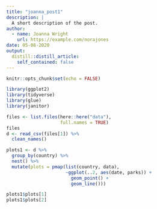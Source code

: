 ```yaml
---
title: "joanna_post1"
description: |
  A short description of the post.
author:
  - name: Joanna Wright
    url: https://example.com/norajones
date: 05-08-2020
output:
  distill::distill_article:
    self_contained: false
---
```


```r
knitr::opts_chunk$set(echo = FALSE)

library(ggplot2)
library(tidyverse)
library(glue)
library(janitor)

```

```r
files <- list.files(here::here("data"),
                    full.names = TRUE)
files
d <- read_csv(files[1]) %>%
  clean_names()
```

```r

plots1 <- d %>% 
  group_by(country) %>% 
  nest() %>% 
  mutate(plots = pmap(list(country, data),
                      ~ggplot(..2, aes(date, parks)) +
                        geom_point() + 
                        geom_line()))

plots1$plots[1]
plots1$plots[2]

```


